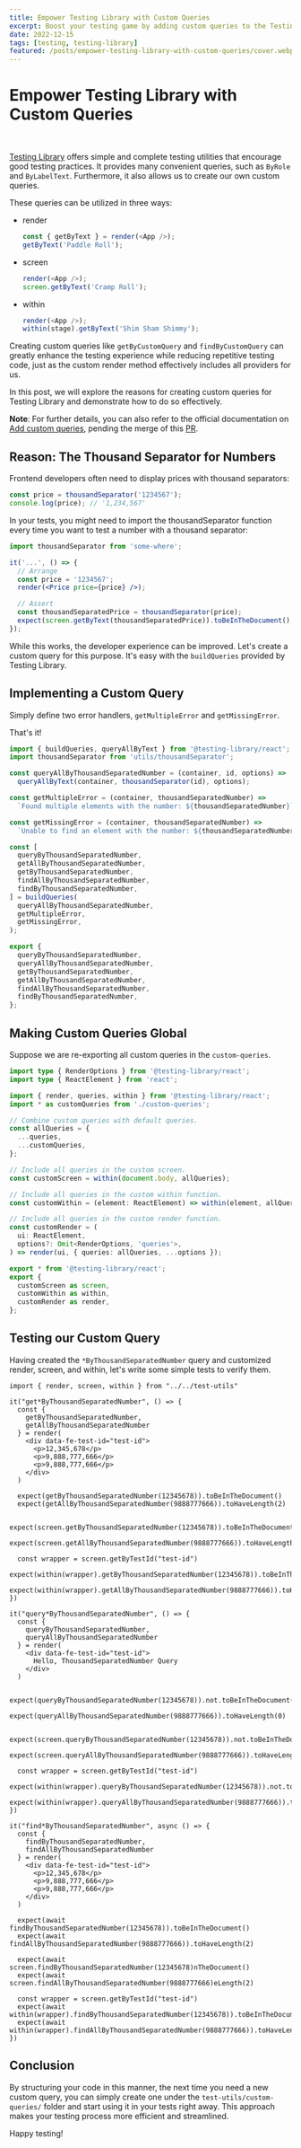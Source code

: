 ```yaml
---
title: Empower Testing Library with Custom Queries
excerpt: Boost your testing game by adding custom queries to the Testing Library. Find out why you should create them and follow this easy guide to make your testing process smoother and more efficient. Happy testing!
date: 2022-12-15
tags: [testing, testing-library]
featured: /posts/empower-testing-library-with-custom-queries/cover.webp
---
```



# Empower Testing Library with Custom Queries

<BlogPostCoverImage />
<br />

[Testing Library](https://testing-library.com/) offers simple and complete testing utilities that encourage good testing practices. It provides many convenient queries, such as `ByRole` and `ByLabelText`. Furthermore, it also allows us to create our own custom queries.

These queries can be utilized in three ways:

- render

  ```js
  const { getByText } = render(<App />);
  getByText('Paddle Roll');
  ```

- screen

  ```js
  render(<App />);
  screen.getByText('Cramp Roll');
  ```

- within

  ```js
  render(<App />);
  within(stage).getByText('Shim Sham Shimmy');
  ```

Creating custom queries like `getByCustomQuery` and `findByCustomQuery` can greatly enhance the testing experience while reducing repetitive testing code, just as the custom render method effectively includes all providers for us.

In this post, we will explore the reasons for creating custom queries for Testing Library and demonstrate how to do so effectively.

**Note**: For further details, you can also refer to the official documentation on [Add custom queries](https://testing-library.com/docs/react-testing-library/setup/#add-custom-queries), pending the merge of this [PR](https://github.com/testing-library/testing-library-docs/pull/1191/files).

## Reason: The Thousand Separator for Numbers

Frontend developers often need to display prices with thousand separators:

```js
const price = thousandSeparator('1234567');
console.log(price); // '1,234,567'
```

In your tests, you might need to import the thousandSeparator function every time you want to test a number with a thousand separator:

```jsx
import thousandSeparator from 'some-where';

it('...', () => {
  // Arrange
  const price = '1234567';
  render(<Price price={price} />);

  // Assert
  const thousandSeparatedPrice = thousandSeparator(price);
  expect(screen.getByText(thousandSeparatedPrice)).toBeInTheDocument();
});
```

While this works, the developer experience can be improved. Let's create a custom query for this purpose. It's easy with the `buildQueries` provided by Testing Library.

## Implementing a Custom Query

Simply define two error handlers, `getMultipleError` and `getMissingError`.

That's it!

```js {25-32} /thousandSeparator/#a /buildQueries/#b title="test-utils/custom-queries/byThousandSeparatedNumber.js"
import { buildQueries, queryAllByText } from '@testing-library/react';
import thousandSeparator from 'utils/thousandSeparator';

const queryAllByThousandSeparatedNumber = (container, id, options) =>
  queryAllByText(container, thousandSeparator(id), options);

const getMultipleError = (container, thousandSeparatedNumber) =>
  `Found multiple elements with the number: ${thousandSeparatedNumber}`;

const getMissingError = (container, thousandSeparatedNumber) =>
  `Unable to find an element with the number: ${thousandSeparatedNumber}`;

const [
  queryByThousandSeparatedNumber,
  getAllByThousandSeparatedNumber,
  getByThousandSeparatedNumber,
  findAllByThousandSeparatedNumber,
  findByThousandSeparatedNumber,
] = buildQueries(
  queryAllByThousandSeparatedNumber,
  getMultipleError,
  getMissingError,
);

export {
  queryByThousandSeparatedNumber,
  queryAllByThousandSeparatedNumber,
  getByThousandSeparatedNumber,
  getAllByThousandSeparatedNumber,
  findAllByThousandSeparatedNumber,
  findByThousandSeparatedNumber,
};
```

## Making Custom Queries Global

Suppose we are re-exporting all custom queries in the `custom-queries`.

```ts {25-30} /allQueries/#a /customQueries/#b title="test-utils/index.ts"
import type { RenderOptions } from '@testing-library/react';
import type { ReactElement } from 'react';

import { render, queries, within } from '@testing-library/react';
import * as customQueries from './custom-queries';

// Combine custom queries with default queries.
const allQueries = {
  ...queries,
  ...customQueries,
};

// Include all queries in the custom screen.
const customScreen = within(document.body, allQueries);

// Include all queries in the custom within function.
const customWithin = (element: ReactElement) => within(element, allQueries);

// Include all queries in the custom render function.
const customRender = (
  ui: ReactElement,
  options?: Omit<RenderOptions, 'queries'>,
) => render(ui, { queries: allQueries, ...options });

export * from '@testing-library/react';
export {
  customScreen as screen,
  customWithin as within,
  customRender as render,
};
```

## Testing our Custom Query

Having created the `*ByThousandSeparatedNumber` query and customized render, screen, and within, let's write some simple tests to verify them.

```tsx /getByThousandSeparatedNumber(12345678)/#a /getAllByThousandSeparatedNumber(9888777666)/#a /queryByThousandSeparatedNumber(12345678)/#a /queryAllByThousandSeparatedNumber(9888777666)/#a /findByThousandSeparatedNumber(12345678)/#a /findAllByThousandSeparatedNumber(9888777666)/#a title="test-utils/custom-queries/__tests__/byThousandSeparatedNumber.test.js"
import { render, screen, within } from "../../test-utils"

it("get*ByThousandSeparatedNumber", () => {
  const {
    getByThousandSeparatedNumber,
    getAllByThousandSeparatedNumber
  } = render(
    <div data-fe-test-id="test-id">
      <p>12,345,678</p>
      <p>9,888,777,666</p>
      <p>9,888,777,666</p>
    </div>
  )

  expect(getByThousandSeparatedNumber(12345678)).toBeInTheDocument()
  expect(getAllByThousandSeparatedNumber(9888777666)).toHaveLength(2)

  expect(screen.getByThousandSeparatedNumber(12345678)).toBeInTheDocument()
  expect(screen.getAllByThousandSeparatedNumber(9888777666)).toHaveLength(2)

  const wrapper = screen.getByTestId("test-id")
  expect(within(wrapper).getByThousandSeparatedNumber(12345678)).toBeInTheDocument()
  expect(within(wrapper).getAllByThousandSeparatedNumber(9888777666)).toHaveLength(2)
})

it("query*ByThousandSeparatedNumber", () => {
  const {
    queryByThousandSeparatedNumber,
    queryAllByThousandSeparatedNumber
  } = render(
    <div data-fe-test-id="test-id">
      Hello, ThousandSeparatedNumber Query
    </div>
  )

  expect(queryByThousandSeparatedNumber(12345678)).not.toBeInTheDocument()
  expect(queryAllByThousandSeparatedNumber(9888777666)).toHaveLength(0)

  expect(screen.queryByThousandSeparatedNumber(12345678)).not.toBeInTheDocument()
  expect(screen.queryAllByThousandSeparatedNumber(9888777666)).toHaveLength(0)

  const wrapper = screen.getByTestId("test-id")
  expect(within(wrapper).queryByThousandSeparatedNumber(12345678)).not.toBeInTheDocument()
  expect(within(wrapper).queryAllByThousandSeparatedNumber(9888777666)).toHaveLength(0)
})

it("find*ByThousandSeparatedNumber", async () => {
  const {
    findByThousandSeparatedNumber,
    findAllByThousandSeparatedNumber
  } = render(
    <div data-fe-test-id="test-id">
      <p>12,345,678</p>
      <p>9,888,777,666</p>
      <p>9,888,777,666</p>
    </div>
  )

  expect(await findByThousandSeparatedNumber(12345678)).toBeInTheDocument()
  expect(await findAllByThousandSeparatedNumber(9888777666)).toHaveLength(2)

  expect(await screen.findByThousandSeparatedNumber(12345678)nTheDocument()
  expect(await screen.findAllByThousandSeparatedNumber(9888777666)eLength(2)

  const wrapper = screen.getByTestId("test-id")
  expect(await within(wrapper).findByThousandSeparatedNumber(12345678)).toBeInTheDocument()
  expect(await within(wrapper).findAllByThousandSeparatedNumber(9888777666)).toHaveLength(2)
})
```

## Conclusion

By structuring your code in this manner, the next time you need a new custom query, you can simply create one under the `test-utils/custom-queries/` folder and start using it in your tests right away. This approach makes your testing process more efficient and streamlined.

Happy testing!
